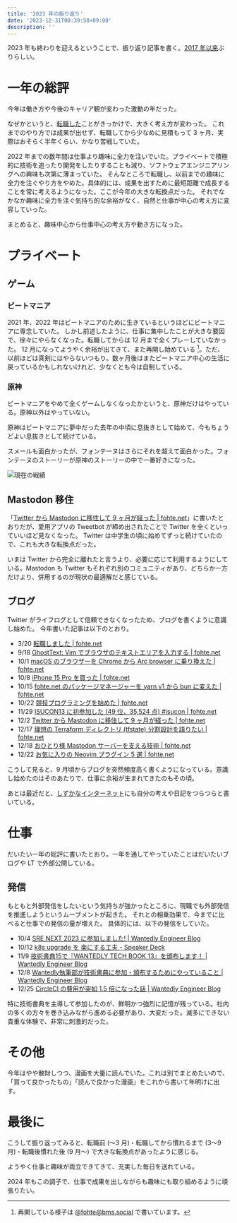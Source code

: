 ```yaml
---
title: '2023 年の振り返り'
date: '2023-12-31T00:39:58+09:00'
description: ''
---
```


2023 年も終わりを迎えるということで、振り返り記事を書く。[2017 年以来](https://fohte.hateblo.jp/entry/2017/12/31/181808)ぶりらしい。

# 一年の総評

今年は働き方や今後のキャリア観が変わった激動の年だった。

なぜかというと、[転職した](/blog/posts/2023-03-20-job-transition)ことがきっかけで、大きく考え方が変わった。
これまでのやり方では成果が出せず、転職してから少なめに見積もって 3 ヶ月、実際はおそらく半年くらい、かなり苦戦していた。

2022 年までの数年間は仕事より趣味に全力を注いでいた。プライベートで積極的に技術を追ったり開発をしたりすることも減り、ソフトウェアエンジニアリングへの興味も次第に薄まっていた。
そんなところで転職し、以前までの趣味に全力を注ぐやり方をやめた。具体的には、成果を出すために最短距離で成長することを常に考えるようになった。ここが今年の大きな転換点だった。
それでなかなか趣味に全力を注ぐ気持ち的な余裕がなく、自然と仕事が中心の考え方に変容していった。

まとめると、趣味中心から仕事中心の考え方や動き方になった。

# プライベート

## ゲーム

### ビートマニア

2021 年、2022 年はビートマニアのために生きているというほどにビートマニアに専念していた。
しかし前述したように、仕事に集中したことが大きな要因で、徐々にやらなくなった。転職してからは 12 月まで全くプレーしていなかった。
12 月になってようやく余裕が出てきて、また再開し始めている [^bms]。ただ、以前ほどは真剣にはやらないつもり。数ヶ月後はまたビートマニア中心の生活に戻っているかもしれないけれど、少なくとも今は自制している。

[^bms]: 再開している様子は [@fohte@bms.social](https://bms.social/@fohte) で書いています。

### 原神

ビートマニアをやめて全くゲームしなくなったかというと、原神だけはやっている。原神以外はやっていない。

原神はビートマニアに夢中だった去年の中頃に息抜きとして始めて、今もちょうどよい息抜きとして続けている。

スメールも面白かったが、フォンテーヌはさらにそれを超えて面白かった。フォンテーヌのストーリーが原神のストーリーの中で一番好きになった。

![現在の戦績](https://assets.fohte.net/images/nEfQFqa8kv7WPJHd7iS5u8yRY6s.png?w=1000&h=731)

## Mastodon 移住

「[Twitter から Mastodon に移住して 9 ヶ月が経った | fohte.net](https://fohte.net/blog/posts/2023-12-02-twitter-to-mastodon)」に書いたとおりだが、愛用アプリの Tweetbot が締め出されたことで Twitter を全くといっていいほど見なくなった。
Twitter は中学生の頃に始めてずっと続けていたので、これも大きな転換点だった。

いまは Twitter から完全に離れたと言うより、必要に応じて利用するようにしている。Mastodon も Twitter もそれぞれ別のコミュニティがあり、どちらか一方だけより、併用するのが現状の最適解だと感じている。

## ブログ

Twitter がライフログとして信頼できなくなったため、ブログを書くように意識し始めた。
今年書いた記事は以下のとおり。

- 3/20 [転職しました | fohte.net](https://fohte.net/blog/posts/2023-03-20-job-transition)
- 9/18 [GhostText: Vim でブラウザのテキストエリアを入力する | fohte.net](https://fohte.net/blog/posts/2023-09-18-ghost-text-vim)
- 10/1 [macOS のブラウザーを Chrome から Arc browser に乗り換えた | fohte.net](https://fohte.net/blog/posts/2023-10-02-arc-browser)
- 10/8 [iPhone 15 Pro を買った | fohte.net](https://fohte.net/blog/posts/2023-10-08-iphone-15-pro)
- 10/15 [fohte.net のパッケージマネージャーを yarn v1 から bun に変えた | fohte.net](https://fohte.net/blog/posts/2023-10-15-yarn-v1-to-bun)
- 10/22 [競技プログラミングを始めた | fohte.net](https://fohte.net/blog/posts/2023-10-22-atcoder)
- 11/29 [ISUCON13 に初参加した (49 位、35,524 点) #isucon | fohte.net](https://fohte.net/blog/posts/2023-11-29-isucon13)
- 12/2 [Twitter から Mastodon に移住して 9 ヶ月が経った | fohte.net](https://fohte.net/blog/posts/2023-12-02-twitter-to-mastodon)
- 12/17 [理想の Terraform ディレクトリ (tfstate) 分割設計を語りたい | fohte.net](https://fohte.net/blog/posts/2023-12-18-terraform-dir-structure)
- 12/18 [おひとり様 Mastodon サーバーを支える技術 | fohte.net](https://fohte.net/blog/posts/2023-12-19-solo-mastodon-server)
- 12/22 [お気に入りの Neovim プラグイン 5 選 | fohte.net](https://fohte.net/blog/posts/2023-12-22-nvim-plugins)

こうして見ると、9 月頃からブログを突然頻度高く書くようになっている。意識し始めたのはそのあたりで、仕事に余裕が生まれてきたのもその頃。

あとは最近だと、[しずかなインターネット](https://sizu.me/fohte)にも自分の考えや日記をつらつらと書いている。

# 仕事

だいたい一年の総評に書いたとおり。一年を通してやっていたことはだいたいブログや LT で外部公開している。

## 発信

もともと外部発信をしたいという気持ちが強かったところに、現職でも外部発信を推進しようというムーブメントが起きた。
それとの相乗効果で、今までに比べると仕事での発信の量が増えた。
具体的には、以下の発信をしていた。

- 10/4 [SRE NEXT 2023 に参加しました! | Wantedly Engineer Blog](https://www.wantedly.com/companies/wantedly/post_articles/547538)
- 10/12 [k8s upgrade を 楽にする工夫 - Speaker Deck](https://speakerdeck.com/fohte/k8s-upgrade-wo-le-nisurugong-fu)
- 11/9 [技術書典15で『WANTEDLY TECH BOOK 13』を頒布します！ | Wantedly Engineer Blog](https://www.wantedly.com/companies/wantedly/post_articles/869733)
- 12/8 [Wantedly執筆部が技術書典に参加・頒布するためにやっていること | Wantedly Engineer Blog](https://www.wantedly.com/companies/wantedly/post_articles/874685)
- 12/25 [CircleCI の費用が突如 1.5 倍になった話 | Wantedly Engineer Blog](https://www.wantedly.com/companies/wantedly/post_articles/879561)

特に技術書典を主導して参加したのが、鮮明かつ強烈に記憶が残っている。社内の多くの方々を巻き込みながら進める必要があり、大変だった。滅多にできない貴重な体験で、非常に刺激的だった。

# その他

今年はやや散財しつつ、漫画を大量に読んでいた。これは別でまとめたいので、「買って良かったもの」「読んで良かった漫画」をこれから書いて年明けに出す。

# 最後に

こうして振り返ってみると、転職前 (〜3 月)・転職してから慣れるまで (3〜9 月)・転職後慣れた後 (9 月〜) で大きな転換点があったように感じる。

ようやく仕事と趣味が両立できてきて、充実した毎日を送れている。

2024 年もこの調子で、仕事で成果を出しながらも趣味にも取り組めるように頑張りたい。
